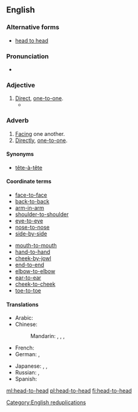 ==English==

===Alternative forms===
* [[head to head]]

===Pronunciation===
* {{IPA|/hɛd.tu.hɛd/}}

===Adjective===
{{en-adj|head=[[head]]-[[to]]-[[head]]}}

# [[direct|Direct]], [[one-to-one]].
#* {{quote-news|year=2006|date=7/11||title=At 35, Southwest''s strategy gets more complicated|author=Dan Reed|work=USA Today|passage=For years, Southwest sought to avoid '''head-to-head''' competition with big, traditional airlines.}}

===Adverb===
{{en-adv|-}}

# [[facing|Facing]] one another.
# [[directly|Directly]], [[one-to-one]].

====Synonyms====
* [[tête-à-tête]]

====Coordinate terms====
{{rel-top|terms coordinate with ''head-to-head''}}
* [[face-to-face]]
* [[back-to-back]]
* [[arm-in-arm]]
* [[shoulder-to-shoulder]]
* [[eye-to-eye]]
* [[nose-to-nose]]
* [[side-by-side]]
{{rel-mid}}
* [[mouth-to-mouth]]
* [[hand-to-hand]]
* [[cheek-by-jowl]]
* [[end-to-end]]
* [[elbow-to-elbow]]
* [[ear-to-ear]]
* [[cheek-to-cheek]]
* [[toe-to-toe]]
{{rel-bottom}}

====Translations====
{{trans-top|head-to-head}}
* Arabic: {{t|ar|وجهاً لوجه|tr=wájhan li-wajh}}
* Chinese:
*: Mandarin: {{t+|cmn|面對面|sc=Hani}},  {{t+|cmn|面对面|tr=miànduìmiàn|sc=Hani}}, {{t+|cmn|當面|sc=Hani}}, {{t+|cmn|当面|tr=dāngmiàn|sc=Hani}}
* French: {{t+|fr|tête-à-tête}}
* German: {{t+|de|tête-à-tête}},  {{t+|de|unter vier Augen}}
{{trans-mid}}
* Japanese: {{t|ja|内緒|alt=内緒の|tr=ないしょの, naisho-no}},  {{t|ja|二人っきり|tr=ふたりっきり, futarikkiri}},  {{t+|ja|相対|alt=相対の|tr=あいたいの, aitai-no}}
* Russian: {{t+|ru|тет-а-тет|tr=tɛte-a-tɛ́t}},  {{t+|ru|с глазу на глаз|tr=s glázu ná glaz}}
* Spanish: {{t|es|cabeza a cabeza}}
{{trans-bottom}}

[[Category:English reduplications]]

[[ml:head-to-head]]
[[pl:head-to-head]]
[[fi:head-to-head]]